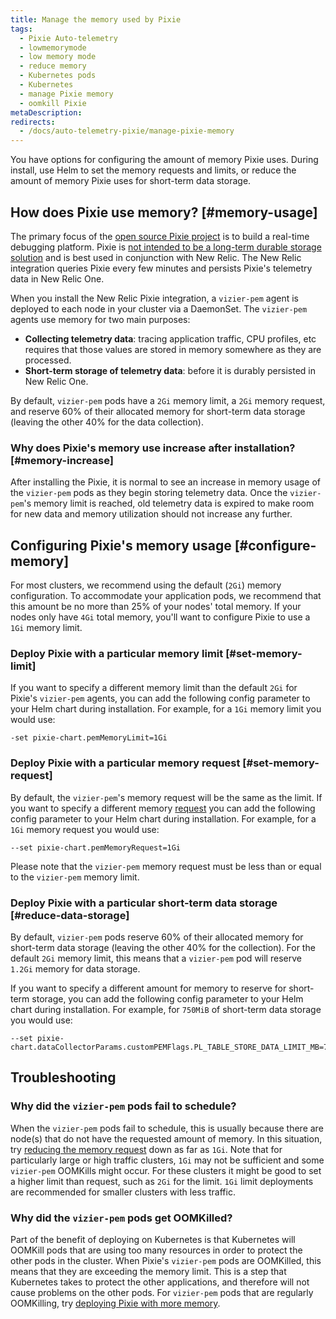 ```yaml
---
title: Manage the memory used by Pixie
tags:
  - Pixie Auto-telemetry
  - lowmemorymode
  - low memory mode
  - reduce memory
  - Kubernetes pods
  - Kubernetes
  - manage Pixie memory
  - oomkill Pixie
metaDescription:
redirects:
  - /docs/auto-telemetry-pixie/manage-pixie-memory
---
```


You have options for configuring the amount of memory Pixie uses. During install, use Helm to set the memory requests and limits, or reduce the amount of memory Pixie uses for short-term data storage.

## How does Pixie use memory? [#memory-usage]

The primary focus of the [open source Pixie project](https://github.com/pixie-io/pixie) is to build a real-time debugging platform. Pixie is [not intended to be a long-term durable storage solution](https://docs.px.dev/about-pixie/faq/#data-collection-how-much-data-does-pixie-store) and is best used in conjunction with New Relic. The New Relic integration queries Pixie every few minutes and persists Pixie's telemetry data in New Relic One.

When you install the New Relic Pixie integration, a `vizier-pem` agent is deployed to each node in your cluster via a DaemonSet. The `vizier-pem` agents use memory for two main purposes:

* **Collecting telemetry data**: tracing application traffic, CPU profiles, etc requires that those values are stored in memory somewhere as they are processed.
* **Short-term storage of telemetry data**: before it is durably persisted in New Relic One.

By default, `vizier-pem` pods have a `2Gi` memory limit, a `2Gi` memory request, and reserve 60% of their allocated memory for short-term data storage (leaving the other 40% for the data collection).

### Why does Pixie's memory use increase after installation? [#memory-increase]

After installing the Pixie, it is normal to see an increase in memory usage of the `vizier-pem` pods as they begin storing telemetry data. Once the `vizier-pem`'s memory limit is reached, old telemetry data is expired to make room for new data and memory utilization should not increase any further.

## Configuring Pixie's memory usage [#configure-memory]

For most clusters, we recommend using the default (`2Gi`) memory configuration. To accommodate your application pods, we recommend that this amount be no more than 25% of your nodes' total memory. If your nodes only have `4Gi` total memory, you'll want to configure Pixie to use a `1Gi` memory limit.

### Deploy Pixie with a particular memory limit [#set-memory-limit]

If you want to specify a different memory limit than the default `2Gi` for Pixie's `vizier-pem` agents, you can add the following config parameter to your Helm chart during installation. For example, for a `1Gi` memory limit you would use:

```
-set pixie-chart.pemMemoryLimit=1Gi
```

### Deploy Pixie with a particular memory request [#set-memory-request]

By default, the `vizier-pem`'s memory request will be the same as the limit. If you want to specify a different memory [request](https://kubernetes.io/docs/concepts/configuration/manage-resources-containers/#requests-and-limits) you can add the following config parameter to your Helm chart during installation. For example, for a `1Gi` memory request you would use:

```
--set pixie-chart.pemMemoryRequest=1Gi
```

Please note that the `vizier-pem` memory request must be less than or equal to the `vizier-pem` memory limit.

### Deploy Pixie with a particular short-term data storage [#reduce-data-storage]

By default, `vizier-pem` pods reserve 60% of their allocated memory for short-term data storage (leaving the other 40% for the collection). For the default `2Gi` memory limit, this means that a `vizier-pem` pod will reserve `1.2Gi` memory for data storage.

If you want to specify a different amount for memory to reserve for short-term storage, you can add the following config parameter to your Helm chart during installation. For example, for `750MiB` of short-term data storage you would use:

```
--set pixie-chart.dataCollectorParams.customPEMFlags.PL_TABLE_STORE_DATA_LIMIT_MB=750
```
## Troubleshooting

### Why did the `vizier-pem` pods fail to schedule?

When the `vizier-pem` pods fail to schedule, this is usually because there are node(s) that do not have the requested amount of memory. In this situation, try [reducing the memory request](#set-memory-request) down as far as `1Gi`. Note that for particularly large or high traffic clusters, `1Gi` may not be sufficient and some `vizier-pem` OOMKills might occur. For these clusters it might be good to set a higher limit than request, such as `2Gi` for the limit. `1Gi` limit deployments are recommended for smaller clusters with less traffic.

### Why did the `vizier-pem` pods get OOMKilled?

Part of the benefit of deploying on Kubernetes is that Kubernetes will OOMKill pods that are using too many resources in order to protect the other pods in the cluster. When Pixie's `vizier-pem` pods are OOMKilled, this means that they are exceeding the memory limit. This is a step that Kubernetes takes to protect the other applications, and therefore will not cause problems on the other pods. For `vizier-pem` pods that are regularly OOMKilling, try [deploying Pixie with more memory](#set-memory-limit).
